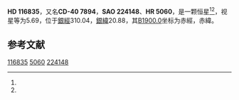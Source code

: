 {{Starbox begin
| name = HD 116835
}}
{{Starbox observe
| epoch = [[J2000.0|J2000.0]]
| constell = {{星座名待查}}<ref name=SIMBAD>{{cite web
 | url=http://simbad.u-strasbg.fr/simbad/sim-id?Ident=HR+5060
 | title =Pulsating variable Star
 | publisher=Centre de Données astronomiques de Strasbourg
 | work=SIMBAD
 | accessdate=2012-07-13}}</ref><ref name=DATA>{{cite web
 | url=http://vizier.u-strasbg.fr/viz-bin/VizieR-5?-out.add=.&-source=5050&-corr=PK=HR&-out.max=9999&HR=5060
 | title=VizieR Detailed Page
 | accessdate=2012-07-13
 | archive-date=2019-02-16
 | archive-url=https://web.archive.org/web/20190216081346/http://vizier.u-strasbg.fr/viz-bin/VizieR-5?-out.add=.&-source=5050&-corr=PK=HR&-out.max=9999&HR=5060
 | dead-url=no
 }}</ref>
| 星官 = 
| ra = {{RA|13|26|56.1}}<ref name=SIMBAD /><ref name=DATA />
| dec = {{DEC|-41|29|53}}<ref name=SIMBAD /><ref name=DATA />
| appmag_v = 5.69<ref name=SIMBAD /><ref name=DATA />
}}
{{Starbox character
| class = K3III<ref name=SIMBAD /><ref name=DATA />
| b-v = 1.47<ref name=SIMBAD /><ref name=DATA />
| u-b = <ref name=SIMBAD /><ref name=DATA />
| r-i = <ref name=SIMBAD /><ref name=DATA />
| variable = 
}}
{{Starbox astrometry
| radial_v = 
| prop_mo_ra = -24
| parallax = 
| p_error = 
}}
{{Starbox catalog
| names =CD-40 7894，[[SAO星表|SAO]] 224148，[[HD星表|HD]] 116835，[[HR星表|HR]] 5060}}
{{Starbox reference |Simbad=HR+5060}}
{{Starbox end}}

'''HD 116835'''，又名'''CD-40 7894'''，'''SAO 224148'''、'''HR 5060'''，是一颗恒星<ref name=SIMBAD /><ref name=DATA />，视星等为5.69，位于[[銀道座標系|銀經]]310.04，[[銀道座標系|銀緯]]20.88，其[[B1900.0|B1900.0]]坐标为赤經{{RA|13|21|6.8}}，赤緯{{DEC|-40|20.88|40}}。

== 参考文献 ==
{{reflist}}

{{star-stub}}

[[Category:HD和HDE天體|116835]]
[[Category:HR天體|5060]]
[[Category:SAO天體|224148]]